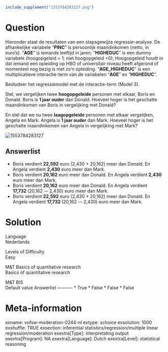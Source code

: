 ```r
include_supplement("1553784283127.png")
```

Question
========
Hieronder staat de resultaten van een stapsgewijze regressie-analyse. De
afhankelijke variabele “**PINC**” is persoonlijk maandinkomen (netto, in
euro’s). “**AGE**” is iemands leeftijd in jaren; “**HIGHEDUC**” is een
dummy variabele (hoogopgeleid = 1; niet hoogopgeleid =0); Hoogopgeleid
houdt in dat iemand een opleiding op HBO of universitair niveau heeft
afgerond of momenteel nog bezig is met zo’n opleiding.
"**AGE\_HIGHEDUC**" is een multiplicatieve interactie-term van de
variabelen "**AGE**" en "**HIGHEDUC**".  
  
Bestudeer het regressiemodel met de interactie-term (Model 3).  
  
Stel, we vergelijken twee **hoogopgeleide** personen met elkaar, Boris
en Donald. Boris is **1 jaar ouder** dan Donald. Hoeveel hoger is het
geschatte maandinkomen van Boris in vergelijking met Donald?  
  
En stel dat we nu twee **laagopgeleide** personen met elkaar
vergelijken, Angela en Mark. Angela is **1 jaar ouder** dan Mark.
Hoeveel hoger is het geschatte maandinkomen van Angela in vergelijking
met Mark?  
  
<img src="1553784283127.png" class="fr-fic fr-dii enlargeimage tvcss_2"
alt="1553784283127" />

Answerlist
----------
* Boris verdient **22,592** euro (2,430 + 20,162) meer dan Donald. En
  Angela verdient **2,430** euro meer dan Mark.
* Boris verdient **20,162** euro meer dan Donald. En Angela verdient
  **2,430** euro meer dan Mark.
* Boris verdient **20,162** euro meer dan Donald. En Angela verdient
  **17,732 **(20,162 -– 2,430) euro meer dan Mark.
* Boris verdient **22,592** euro (2,430 + 20,162) meer dan Donald. En
  Angela verdient **17,732 **(20,162 -– 2,430) euro meer dan Mark.

Solution
========











Language  
Nederlands

Levels of Difficulty  
Easy

M&T Basics of quantitative research  
Basics of quantitative research

M&T BIS  
Default value
Answerlist
----------
* True
* False
* False
* False

Meta-information
================
exname: vufsw-moderation-0244-nl
extype: schoice
exsolution: 1000
exshuffle: TRUE
exsection: inferential statistics/regression/multiple linear regression/moderation
exextra[Type]: interpretating output
exextra[Program]: NA
exextra[Language]: Dutch
exextra[Level]: statistical reasoning

